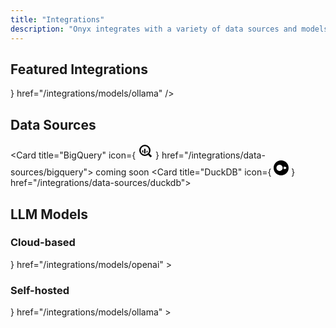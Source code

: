 ```yaml
---
title: "Integrations"
description: "Onyx integrates with a variety of data sources and models"
---
```


## Featured Integrations

<CardGroup cols={3}>
  <Card
    title="Ollama"
    icon={
      <svg
        width="24"
        height="24"
        viewBox="0 0 646 854"
        xmlns="http://www.w3.org/2000/svg"
      >
        <path
          d="M140.629 0.239929C132.66 1.52725 123.097 5.69568 116.354 10.845C95.941 26.3541 80.1253 59.2728 73.4435 100.283C70.9302 115.792 69.2138 137.309 69.2138 153.738C69.2138 173.109 71.4819 197.874 74.7309 214.977C75.4665 218.778 75.8343 222.15 75.5278 222.395C75.2826 222.64 72.2788 225.092 68.9072 227.789C57.3827 236.984 44.2029 251.145 35.1304 264.08C17.7209 288.784 6.44151 316.86 1.72133 347.265C-0.117698 359.28 -0.608106 383.555 0.863118 395.57C4.11207 423.278 12.449 446.695 26.7321 468.151L31.391 475.078L30.0424 477.346C20.4794 493.407 12.3264 516.64 8.52575 538.953C5.522 556.608 5.15419 561.328 5.15419 584.99C5.15419 608.837 5.4607 613.557 8.28054 630.047C11.6521 649.786 18.5178 670.689 26.1804 684.605C28.6938 689.141 34.8239 698.581 35.5595 699.072C35.8047 699.194 35.0691 701.462 33.9044 704.098C25.077 723.408 17.537 749.093 14.4106 770.733C12.2038 785.567 11.8973 790.349 11.8973 805.981C11.8973 825.903 13.0007 835.589 17.1692 851.466L17.7822 853.795H44.019H70.3172L68.6007 850.546C57.9957 830.93 57.0149 794.517 66.1487 758.166C70.3172 741.369 75.0374 729.048 83.8647 712.067L89.1366 701.769V695.455C89.1366 689.57 89.014 688.896 87.1137 685.034C85.6424 682.091 83.6808 679.578 80.1866 676.145C74.2404 670.383 69.9494 664.314 66.5165 656.835C51.4365 624.1 48.494 575.489 59.0991 534.049C63.5128 516.762 70.8076 501.376 78.4702 492.978C83.6808 487.215 86.378 480.779 86.378 474.097C86.378 467.17 83.926 461.469 78.4089 455.523C62.5932 438.604 52.8464 418.006 49.3522 394.038C44.3868 359.893 53.3981 322.683 73.8726 293.198C93.9181 264.263 122.055 245.689 153.503 240.724C160.552 239.559 173.732 239.743 181.088 241.092C189.119 242.502 194.145 242.072 199.295 239.62C205.67 236.617 208.858 232.877 212.597 224.295C215.907 216.633 218.482 212.464 225.409 203.821C233.746 193.461 241.776 186.411 254.649 177.89C269.362 168.266 286.097 161.278 302.771 157.906C308.839 156.68 311.659 156.496 323 156.496C334.341 156.496 337.161 156.68 343.229 157.906C367.688 162.872 391.964 175.5 411.335 193.399C415.503 197.261 425.495 209.644 428.683 214.794C429.909 216.816 432.055 221.108 433.403 224.295C437.142 232.877 440.33 236.617 446.705 239.62C451.671 242.011 456.881 242.502 464.605 241.214C476.804 239.13 486.183 239.314 498.137 241.766C538.841 249.98 574.273 283.512 589.966 328.446C603.636 367.862 599.774 409.118 579.422 440.626C575.989 445.96 572.556 450.251 567.591 455.523C556.863 466.986 556.863 481.208 567.53 492.978C585.062 512.165 596.035 559.367 592.724 600.99C590.518 628.453 583.468 653.035 573.782 666.95C572.066 669.402 568.511 673.57 565.813 676.145C562.319 679.578 560.358 682.091 558.886 685.034C556.986 688.896 556.863 689.57 556.863 695.455V701.769L562.135 712.067C570.963 729.048 575.683 741.369 579.851 758.166C588.863 794.027 588.066 829.704 577.767 849.995C576.909 851.711 576.173 853.305 576.173 853.489C576.173 853.673 587.882 853.795 602.226 853.795H628.218L628.892 851.159C629.26 849.75 629.873 847.604 630.179 846.378C630.854 843.681 632.202 835.712 633.306 828.049C634.348 820.325 634.348 791.881 633.306 783.299C629.383 752.158 622.823 727.454 612.096 704.098C610.931 701.462 610.195 699.194 610.44 699.072C610.747 698.888 612.463 696.436 614.302 693.677C627.666 673.448 635.88 648.008 640.049 614.415C641.152 605.158 641.152 565.374 640.049 556.485C637.106 533.559 633.551 517.988 627.666 502.234C625.214 495.675 618.716 481.821 615.958 477.346L614.609 475.078L619.268 468.151C633.551 446.695 641.888 423.278 645.137 395.57C646.608 383.555 646.118 359.28 644.279 347.265C639.497 316.798 628.279 288.845 610.87 264.08C601.797 251.145 588.617 236.984 577.093 227.789C573.721 225.092 570.717 222.64 570.472 222.395C570.166 222.15 570.534 218.778 571.269 214.977C578.687 176.296 578.441 128.053 570.656 90.3524C563.913 57.4951 551.653 31.3808 535.837 16.3008C523.209 4.28578 510.336 -0.863507 494.888 0.11731C459.456 2.20154 430.89 42.9667 419.61 107.21C417.771 117.57 416.178 129.708 416.178 133.018C416.178 134.305 415.932 135.347 415.626 135.347C415.319 135.347 412.929 134.121 410.354 132.589C383.014 116.405 352.608 107.762 323 107.762C293.392 107.762 262.986 116.405 235.646 132.589C233.071 134.121 230.681 135.347 230.374 135.347C230.068 135.347 229.822 134.305 229.822 133.018C229.822 129.585 228.167 117.08 226.39 107.21C216.152 49.5259 192.674 11.3354 161.472 1.71112C157.181 0.423799 144.982 -0.434382 140.629 0.239929ZM151.051 50.139C159.878 57.1273 169.686 77.1114 175.326 99.4863C176.368 103.532 177.471 108.191 177.778 109.907C178.023 111.563 178.697 115.302 179.249 118.183C181.64 131.179 182.743 145.217 182.866 162.32L182.927 179.178L178.697 185.43L174.468 191.744H164.598C153.074 191.744 141.61 193.216 130.637 196.158C126.714 197.139 122.913 198.12 122.178 198.304C121.013 198.549 120.829 198.181 120.155 193.154C116.538 165.875 116.722 135.654 120.707 110.52C125.12 82.5059 135.419 57.1273 145.472 49.6486C147.863 47.8708 148.292 47.9321 151.051 50.139ZM500.589 49.7098C506.658 54.1848 513.34 66.0772 518.305 81.2798C528.297 111.685 531.117 153.431 525.845 193.154C525.171 198.181 524.987 198.549 523.822 198.304C523.087 198.12 519.286 197.139 515.363 196.158C504.39 193.216 492.926 191.744 481.402 191.744H471.532L467.303 185.43L463.073 179.178L463.134 162.32C463.257 138.535 465.464 119.961 470.735 99.3024C476.314 77.1114 486.183 57.1273 494.949 50.139C497.708 47.9321 498.137 47.8708 500.589 49.7098Z"
          fill="currentColor"
        />
        <path
          d="M313.498 358.237C300.195 359.525 296.579 360.015 290.203 361.303C279.843 363.448 265.989 368.23 256.365 372.95C222.895 389.317 199.846 416.596 192.796 448.166C191.386 454.419 191.202 456.503 191.202 467.047C191.202 477.468 191.386 479.736 192.735 485.682C202.114 526.938 240.12 557.405 289.284 562.983C299.95 564.148 346.049 564.148 356.715 562.983C396.193 558.508 430.154 537.114 445.418 507.076C449.463 499.046 451.425 493.835 453.264 485.682C454.613 479.736 454.797 477.468 454.797 467.047C454.797 456.503 454.613 454.419 453.203 448.166C442.965 402.313 398.461 366.207 343.903 359.341C336.792 358.483 318.157 357.747 313.498 358.237ZM336.424 391.585C354.631 393.547 372.96 400.045 387.672 409.853C395.58 415.125 406.737 426.159 411.518 433.393C417.403 442.342 420.774 451.476 422.307 462.572C422.981 467.66 422.614 471.522 420.774 479.736C417.893 491.996 408.943 504.808 396.867 513.758C391.227 517.865 379.519 523.812 372.347 526.141C358.738 530.493 349.849 531.29 318.095 531.045C297.376 530.861 293.697 530.677 287.751 529.574C267.461 525.773 251.4 517.681 239.753 505.36C230.312 495.429 226.021 486.357 223.692 471.706C222.65 464.901 224.611 453.622 228.596 444.12C233.439 432.534 245.944 418.129 258.327 409.853C272.671 400.29 291.552 393.486 308.9 391.647C315.582 390.911 329.742 390.911 336.424 391.585Z"
          fill="currentColor"
        />
        <path
          d="M299.584 436.336C294.925 438.849 291.676 445.224 292.657 449.944C293.76 455.032 298.235 460.182 305.223 464.412C308.963 466.68 309.208 466.986 309.392 469.254C309.514 470.603 309.024 474.465 308.35 477.898C307.614 481.269 307.062 484.825 307.062 485.806C307.124 488.442 309.576 492.733 312.15 494.817C314.419 496.656 314.848 496.717 321.223 496.901C327.047 497.085 328.273 496.962 330.602 495.859C336.61 492.916 338.142 487.522 335.935 477.162C334.096 468.519 334.464 467.17 339.062 464.534C343.904 461.714 349.054 456.749 350.586 453.377C353.529 446.941 350.831 439.646 344.333 436.274C342.74 435.477 340.778 435.11 337.897 435.11C333.422 435.11 330.541 436.152 325.269 439.523L322.265 441.424L320.365 440.259C312.58 435.661 311.17 435.11 306.449 435.171C303.078 435.171 301.239 435.477 299.584 436.336Z"
          fill="currentColor"
        />
        <path
          d="M150.744 365.165C139.894 368.598 131.802 376.567 127.634 387.908C125.611 393.303 124.63 401.824 125.488 406.421C127.511 417.394 136.522 427.386 146.76 430.145C159.633 433.516 169.257 431.309 177.778 422.85C182.743 418.007 185.441 413.777 188.138 406.911C190.099 402.069 190.222 401.211 190.222 394.345L190.283 386.989L187.709 381.717C183.601 373.38 176.184 367.188 167.602 364.92C162.759 363.694 154.974 363.756 150.744 365.165Z"
          fill="currentColor"
        />
        <path
          d="M478.153 364.982C469.755 367.25 462.276 373.502 458.291 381.717L455.717 386.989L455.778 394.345C455.778 401.211 455.901 402.069 457.862 406.911C460.56 413.777 463.257 418.007 468.222 422.85C476.743 431.309 486.367 433.516 499.241 430.145C506.658 428.183 514.075 421.93 517.631 414.635C520.696 408.444 521.431 403.969 520.451 396.919C518.183 380.797 508.742 369.089 494.704 364.982C490.597 363.756 482.628 363.756 478.153 364.982Z"
          fill="currentColor"
        />
      </svg>
    }
    href="/integrations/models/ollama"
  />
</CardGroup>

## Data Sources

<CardGroup cols={3}>

  <Card
    title="BigQuery"
    icon={
      <svg width="24" height="24" viewBox="0 0 24 24">
        <path
          class="cls-1"
          d="M6.73,10.83v2.63A4.91,4.91,0,0,0,8.44,15.2V10.83Z"
        />
        <path
          class="cls-2"
          d="M9.89,8.41v7.53A7.62,7.62,0,0,0,11,16,8,8,0,0,0,12,16V8.41Z"
        />
        <path class="cls-1" d="M13.64,11.86v3.29a5,5,0,0,0,1.7-1.82V11.86Z" />
        <path
          class="cls-3"
          d="M17.74,16.32l-1.42,1.42a.42.42,0,0,0,0,.6l3.54,3.54a.42.42,0,0,0,.59,0l1.43-1.43a.42.42,0,0,0,0-.59l-3.54-3.54a.42.42,0,0,0-.6,0"
        />
        <path
          class="cls-2"
          d="M11,2a9,9,0,1,0,9,9,9,9,0,0,0-9-9m0,15.69A6.68,6.68,0,1,1,17.69,11,6.68,6.68,0,0,1,11,17.69"
        />
      </svg>
    }
    href="/integrations/data-sources/bigquery">
    coming soon
  </Card>
  <Card
    title="DuckDB"
    icon={
      <svg width="24" height="24" viewBox="0 0 450 450"><path class="cls-1" d="M225,0C100.5,0,0,100.5,0,225s100.5,225,225,225,225-100.7,225-225S349.5,0,225,0ZM178.2,318.2c-51.4,0-93.3-41.9-93.3-93.3s41.9-93.3,93.3-93.3,93.3,41.9,93.3,93.3-41.9,93.3-93.3,93.3ZM345.3,258h-44.1v-66.6h44.1c18.4,0,33.5,14.8,33.5,33.1s-15.1,33.5-33.5,33.5Z"/></svg>
    }
    href="/integrations/data-sources/duckdb">
  </Card>
</CardGroup>

## LLM Models

### Cloud-based

<CardGroup cols={3}>
  <Card
    title="OpenAI"
    icon={
      <svg role="img" viewBox="0 0 24 24" xmlns="http://www.w3.org/2000/svg">
        <path d="M22.282 9.821a5.985 5.985 0 0 0-.516-4.91 6.046 6.046 0 0 0-6.51-2.9A6.065 6.065 0 0 0 4.981 4.18a5.985 5.985 0 0 0-3.998 2.9 6.046 6.046 0 0 0 .743 7.097 5.98 5.98 0 0 0 .51 4.911 6.051 6.051 0 0 0 6.515 2.9A5.985 5.985 0 0 0 13.26 24a6.056 6.056 0 0 0 5.772-4.206 5.99 5.99 0 0 0 3.997-2.9 6.056 6.056 0 0 0-.747-7.073zM13.26 22.43a4.476 4.476 0 0 1-2.876-1.04l.141-.081 4.779-2.758a.795.795 0 0 0 .392-.681v-6.737l2.02 1.168a.071.071 0 0 1 .038.052v5.583a4.504 4.504 0 0 1-4.494 4.494zM3.6 18.304a4.47 4.47 0 0 1-.535-3.014l.142.085 4.783 2.759a.771.771 0 0 0 .78 0l5.843-3.369v2.332a.08.08 0 0 1-.033.062L9.74 19.95a4.5 4.5 0 0 1-6.14-1.646zM2.34 7.896a4.485 4.485 0 0 1 2.366-1.973V11.6a.766.766 0 0 0 .388.676l5.815 3.355-2.02 1.168a.076.076 0 0 1-.071 0l-4.83-2.786A4.504 4.504 0 0 1 2.34 7.872zm16.597 3.855l-5.833-3.387L15.119 7.2a.076.076 0 0 1 .071 0l4.83 2.791a4.494 4.494 0 0 1-.676 8.105v-5.678a.79.79 0 0 0-.407-.667zm2.01-3.023l-.141-.085-4.774-2.782a.776.776 0 0 0-.785 0L9.409 9.23V6.897a.066.066 0 0 1 .028-.061l4.83-2.787a4.5 4.5 0 0 1 6.68 4.66zm-12.64 4.135l-2.02-1.164a.08.08 0 0 1-.038-.057V6.075a4.5 4.5 0 0 1 7.375-3.453l-.142.08L8.704 5.46a.795.795 0 0 0-.393.681zm1.097-2.365l2.602-1.5 2.607 1.5v2.999l-2.597 1.5-2.607-1.5z" />
      </svg>
    }
    href="/integrations/models/openai"
  ></Card>
</CardGroup>

### Self-hosted

<CardGroup cols={3}>
  <Card
    title="Ollama"
    icon={
      <svg
        width="24"
        height="24"
        viewBox="0 0 646 854"
        fill="none"
        xmlns="http://www.w3.org/2000/svg"
      >
        <path
          d="M140.629 0.239929C132.66 1.52725 123.097 5.69568 116.354 10.845C95.941 26.3541 80.1253 59.2728 73.4435 100.283C70.9302 115.792 69.2138 137.309 69.2138 153.738C69.2138 173.109 71.4819 197.874 74.7309 214.977C75.4665 218.778 75.8343 222.15 75.5278 222.395C75.2826 222.64 72.2788 225.092 68.9072 227.789C57.3827 236.984 44.2029 251.145 35.1304 264.08C17.7209 288.784 6.44151 316.86 1.72133 347.265C-0.117698 359.28 -0.608106 383.555 0.863118 395.57C4.11207 423.278 12.449 446.695 26.7321 468.151L31.391 475.078L30.0424 477.346C20.4794 493.407 12.3264 516.64 8.52575 538.953C5.522 556.608 5.15419 561.328 5.15419 584.99C5.15419 608.837 5.4607 613.557 8.28054 630.047C11.6521 649.786 18.5178 670.689 26.1804 684.605C28.6938 689.141 34.8239 698.581 35.5595 699.072C35.8047 699.194 35.0691 701.462 33.9044 704.098C25.077 723.408 17.537 749.093 14.4106 770.733C12.2038 785.567 11.8973 790.349 11.8973 805.981C11.8973 825.903 13.0007 835.589 17.1692 851.466L17.7822 853.795H44.019H70.3172L68.6007 850.546C57.9957 830.93 57.0149 794.517 66.1487 758.166C70.3172 741.369 75.0374 729.048 83.8647 712.067L89.1366 701.769V695.455C89.1366 689.57 89.014 688.896 87.1137 685.034C85.6424 682.091 83.6808 679.578 80.1866 676.145C74.2404 670.383 69.9494 664.314 66.5165 656.835C51.4365 624.1 48.494 575.489 59.0991 534.049C63.5128 516.762 70.8076 501.376 78.4702 492.978C83.6808 487.215 86.378 480.779 86.378 474.097C86.378 467.17 83.926 461.469 78.4089 455.523C62.5932 438.604 52.8464 418.006 49.3522 394.038C44.3868 359.893 53.3981 322.683 73.8726 293.198C93.9181 264.263 122.055 245.689 153.503 240.724C160.552 239.559 173.732 239.743 181.088 241.092C189.119 242.502 194.145 242.072 199.295 239.62C205.67 236.617 208.858 232.877 212.597 224.295C215.907 216.633 218.482 212.464 225.409 203.821C233.746 193.461 241.776 186.411 254.649 177.89C269.362 168.266 286.097 161.278 302.771 157.906C308.839 156.68 311.659 156.496 323 156.496C334.341 156.496 337.161 156.68 343.229 157.906C367.688 162.872 391.964 175.5 411.335 193.399C415.503 197.261 425.495 209.644 428.683 214.794C429.909 216.816 432.055 221.108 433.403 224.295C437.142 232.877 440.33 236.617 446.705 239.62C451.671 242.011 456.881 242.502 464.605 241.214C476.804 239.13 486.183 239.314 498.137 241.766C538.841 249.98 574.273 283.512 589.966 328.446C603.636 367.862 599.774 409.118 579.422 440.626C575.989 445.96 572.556 450.251 567.591 455.523C556.863 466.986 556.863 481.208 567.53 492.978C585.062 512.165 596.035 559.367 592.724 600.99C590.518 628.453 583.468 653.035 573.782 666.95C572.066 669.402 568.511 673.57 565.813 676.145C562.319 679.578 560.358 682.091 558.886 685.034C556.986 688.896 556.863 689.57 556.863 695.455V701.769L562.135 712.067C570.963 729.048 575.683 741.369 579.851 758.166C588.863 794.027 588.066 829.704 577.767 849.995C576.909 851.711 576.173 853.305 576.173 853.489C576.173 853.673 587.882 853.795 602.226 853.795H628.218L628.892 851.159C629.26 849.75 629.873 847.604 630.179 846.378C630.854 843.681 632.202 835.712 633.306 828.049C634.348 820.325 634.348 791.881 633.306 783.299C629.383 752.158 622.823 727.454 612.096 704.098C610.931 701.462 610.195 699.194 610.44 699.072C610.747 698.888 612.463 696.436 614.302 693.677C627.666 673.448 635.88 648.008 640.049 614.415C641.152 605.158 641.152 565.374 640.049 556.485C637.106 533.559 633.551 517.988 627.666 502.234C625.214 495.675 618.716 481.821 615.958 477.346L614.609 475.078L619.268 468.151C633.551 446.695 641.888 423.278 645.137 395.57C646.608 383.555 646.118 359.28 644.279 347.265C639.497 316.798 628.279 288.845 610.87 264.08C601.797 251.145 588.617 236.984 577.093 227.789C573.721 225.092 570.717 222.64 570.472 222.395C570.166 222.15 570.534 218.778 571.269 214.977C578.687 176.296 578.441 128.053 570.656 90.3524C563.913 57.4951 551.653 31.3808 535.837 16.3008C523.209 4.28578 510.336 -0.863507 494.888 0.11731C459.456 2.20154 430.89 42.9667 419.61 107.21C417.771 117.57 416.178 129.708 416.178 133.018C416.178 134.305 415.932 135.347 415.626 135.347C415.319 135.347 412.929 134.121 410.354 132.589C383.014 116.405 352.608 107.762 323 107.762C293.392 107.762 262.986 116.405 235.646 132.589C233.071 134.121 230.681 135.347 230.374 135.347C230.068 135.347 229.822 134.305 229.822 133.018C229.822 129.585 228.167 117.08 226.39 107.21C216.152 49.5259 192.674 11.3354 161.472 1.71112C157.181 0.423799 144.982 -0.434382 140.629 0.239929ZM151.051 50.139C159.878 57.1273 169.686 77.1114 175.326 99.4863C176.368 103.532 177.471 108.191 177.778 109.907C178.023 111.563 178.697 115.302 179.249 118.183C181.64 131.179 182.743 145.217 182.866 162.32L182.927 179.178L178.697 185.43L174.468 191.744H164.598C153.074 191.744 141.61 193.216 130.637 196.158C126.714 197.139 122.913 198.12 122.178 198.304C121.013 198.549 120.829 198.181 120.155 193.154C116.538 165.875 116.722 135.654 120.707 110.52C125.12 82.5059 135.419 57.1273 145.472 49.6486C147.863 47.8708 148.292 47.9321 151.051 50.139ZM500.589 49.7098C506.658 54.1848 513.34 66.0772 518.305 81.2798C528.297 111.685 531.117 153.431 525.845 193.154C525.171 198.181 524.987 198.549 523.822 198.304C523.087 198.12 519.286 197.139 515.363 196.158C504.39 193.216 492.926 191.744 481.402 191.744H471.532L467.303 185.43L463.073 179.178L463.134 162.32C463.257 138.535 465.464 119.961 470.735 99.3024C476.314 77.1114 486.183 57.1273 494.949 50.139C497.708 47.9321 498.137 47.8708 500.589 49.7098Z"
          fill="currentColor"
        />
        <path
          d="M313.498 358.237C300.195 359.525 296.579 360.015 290.203 361.303C279.843 363.448 265.989 368.23 256.365 372.95C222.895 389.317 199.846 416.596 192.796 448.166C191.386 454.419 191.202 456.503 191.202 467.047C191.202 477.468 191.386 479.736 192.735 485.682C202.114 526.938 240.12 557.405 289.284 562.983C299.95 564.148 346.049 564.148 356.715 562.983C396.193 558.508 430.154 537.114 445.418 507.076C449.463 499.046 451.425 493.835 453.264 485.682C454.613 479.736 454.797 477.468 454.797 467.047C454.797 456.503 454.613 454.419 453.203 448.166C442.965 402.313 398.461 366.207 343.903 359.341C336.792 358.483 318.157 357.747 313.498 358.237ZM336.424 391.585C354.631 393.547 372.96 400.045 387.672 409.853C395.58 415.125 406.737 426.159 411.518 433.393C417.403 442.342 420.774 451.476 422.307 462.572C422.981 467.66 422.614 471.522 420.774 479.736C417.893 491.996 408.943 504.808 396.867 513.758C391.227 517.865 379.519 523.812 372.347 526.141C358.738 530.493 349.849 531.29 318.095 531.045C297.376 530.861 293.697 530.677 287.751 529.574C267.461 525.773 251.4 517.681 239.753 505.36C230.312 495.429 226.021 486.357 223.692 471.706C222.65 464.901 224.611 453.622 228.596 444.12C233.439 432.534 245.944 418.129 258.327 409.853C272.671 400.29 291.552 393.486 308.9 391.647C315.582 390.911 329.742 390.911 336.424 391.585Z"
          fill="currentColor"
        />
        <path
          d="M299.584 436.336C294.925 438.849 291.676 445.224 292.657 449.944C293.76 455.032 298.235 460.182 305.223 464.412C308.963 466.68 309.208 466.986 309.392 469.254C309.514 470.603 309.024 474.465 308.35 477.898C307.614 481.269 307.062 484.825 307.062 485.806C307.124 488.442 309.576 492.733 312.15 494.817C314.419 496.656 314.848 496.717 321.223 496.901C327.047 497.085 328.273 496.962 330.602 495.859C336.61 492.916 338.142 487.522 335.935 477.162C334.096 468.519 334.464 467.17 339.062 464.534C343.904 461.714 349.054 456.749 350.586 453.377C353.529 446.941 350.831 439.646 344.333 436.274C342.74 435.477 340.778 435.11 337.897 435.11C333.422 435.11 330.541 436.152 325.269 439.523L322.265 441.424L320.365 440.259C312.58 435.661 311.17 435.11 306.449 435.171C303.078 435.171 301.239 435.477 299.584 436.336Z"
          fill="currentColor"
        />
        <path
          d="M150.744 365.165C139.894 368.598 131.802 376.567 127.634 387.908C125.611 393.303 124.63 401.824 125.488 406.421C127.511 417.394 136.522 427.386 146.76 430.145C159.633 433.516 169.257 431.309 177.778 422.85C182.743 418.007 185.441 413.777 188.138 406.911C190.099 402.069 190.222 401.211 190.222 394.345L190.283 386.989L187.709 381.717C183.601 373.38 176.184 367.188 167.602 364.92C162.759 363.694 154.974 363.756 150.744 365.165Z"
          fill="currentColor"
        />
        <path
          d="M478.153 364.982C469.755 367.25 462.276 373.502 458.291 381.717L455.717 386.989L455.778 394.345C455.778 401.211 455.901 402.069 457.862 406.911C460.56 413.777 463.257 418.007 468.222 422.85C476.743 431.309 486.367 433.516 499.241 430.145C506.658 428.183 514.075 421.93 517.631 414.635C520.696 408.444 521.431 403.969 520.451 396.919C518.183 380.797 508.742 369.089 494.704 364.982C490.597 363.756 482.628 363.756 478.153 364.982Z"
          fill="currentColor"
        />
      </svg>
    }
    href="/integrations/models/ollama"
  ></Card>
</CardGroup>
